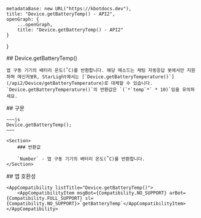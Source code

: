 
    metadataBase: new URL("https://kbotdocs.dev"),
    title: "Device.getBatteryTemp() - API2",
    openGraph: {
        ...openGraph,
        title: "Device.getBatteryTemp() - API2"
    }
}

<Section>
    ## Device.getBatteryTemp()

    앱 구동 기기의 배터리 온도(˚C)를 반환합니다. 해당 메소드는 채팅 자동응답 봇에서만 지원하며 메신저봇R, StarLight에서는 [`Device.getBatteryTemperature()`](/api2/Device/getBatteryTemperature)로 대체할 수 있습니다. `Device.getBatteryTemperature()`의 반환값은 `(`*`temp`*` * 10)`임을 유의하세요.
</Section>
<Section>
    ## 구문

    ~~~js
    Device.getBatteryTemp();
    ~~~

    <Section>
        ### 반환값

        `Number` - 앱 구동 기기의 배터리 온도(˚C)를 반환합니다.
    </Section>
</Section>
<Section>
    ## 앱 호환성

    <AppCompatibility listTitle="Device.getBatteryTemp()">
        <AppCompatibilityItem msgBot={Compatibility.NO_SUPPORT} arBot={Compatibility.FULL_SUPPORT} sl={Compatibility.NO_SUPPORT}>`getBatteryTemp`</AppCompatibilityItem>
    </AppCompatibility>
</Section>